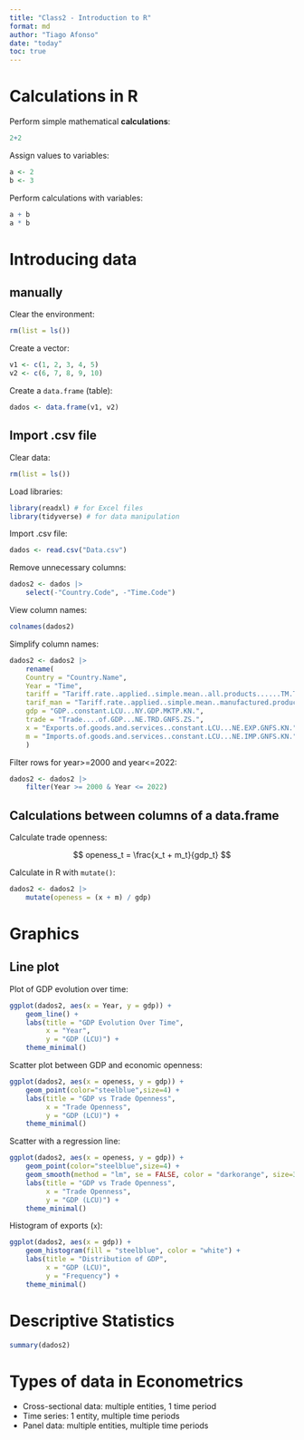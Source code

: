 ```yaml
---
title: "Class2 - Introduction to R"
format: md
author: "Tiago Afonso"
date: "today"
toc: true
---
```


# Calculations in R

Perform simple mathematical **calculations**:


```r
2+2
```

Assign values to variables:

```r
a <- 2
b <- 3
```

Perform calculations with variables:

```r
a + b
a * b
```

# Introducing data

## manually

Clear the environment:

```r
rm(list = ls())
```

Create a vector:

```r
v1 <- c(1, 2, 3, 4, 5)
v2 <- c(6, 7, 8, 9, 10)
```

Create a `data.frame` (table):

```r
dados <- data.frame(v1, v2)
```

## Import .csv file

Clear data:
```r
rm(list = ls())
```

Load libraries:


```r
library(readxl) # for Excel files
library(tidyverse) # for data manipulation
```

Import .csv file:


```r
dados <- read.csv("Data.csv")
```

Remove unnecessary columns:

```r
dados2 <- dados |> 
    select(-"Country.Code", -"Time.Code")
```

View column names:

```r
colnames(dados2)
```

Simplify column names:

```r
dados2 <- dados2 |> 
    rename(
    Country = "Country.Name",
    Year = "Time",
    tariff = "Tariff.rate..applied..simple.mean..all.products......TM.TAX.MRCH.SM.AR.ZS.",
    tarif_man = "Tariff.rate..applied..simple.mean..manufactured.products......TM.TAX.MANF.SM.AR.ZS.",
    gdp = "GDP..constant.LCU...NY.GDP.MKTP.KN.",
    trade = "Trade....of.GDP...NE.TRD.GNFS.ZS.",
    x = "Exports.of.goods.and.services..constant.LCU...NE.EXP.GNFS.KN.",
    m = "Imports.of.goods.and.services..constant.LCU...NE.IMP.GNFS.KN."
    )
```

Filter rows for year>=2000 and year<=2022:

```r
dados2 <- dados2 |> 
    filter(Year >= 2000 & Year <= 2022)
```

## Calculations between columns of a data.frame

Calculate trade openness:

$$
openess_t = \frac{x_t + m_t}{gdp_t}
$$

Calculate in R with `mutate()`:

```r
dados2 <- dados2 |> 
    mutate(openess = (x + m) / gdp)
```


# Graphics

## Line plot

Plot of GDP evolution over time:

```r
ggplot(dados2, aes(x = Year, y = gdp)) +
    geom_line() +
    labs(title = "GDP Evolution Over Time",
         x = "Year",
         y = "GDP (LCU)") +
    theme_minimal()
```

Scatter plot between GDP and economic openness:

```r
ggplot(dados2, aes(x = openess, y = gdp)) +
    geom_point(color="steelblue",size=4) +
    labs(title = "GDP vs Trade Openness",
         x = "Trade Openness",
         y = "GDP (LCU)") +
    theme_minimal()
```

Scatter with a regression line:

```r
ggplot(dados2, aes(x = openess, y = gdp)) +
    geom_point(color="steelblue",size=4) +
    geom_smooth(method = "lm", se = FALSE, color = "darkorange", size=3) +
    labs(title = "GDP vs Trade Openness",
         x = "Trade Openness",
         y = "GDP (LCU)") +
    theme_minimal()
```

Histogram of exports (`x`): 

```r
ggplot(dados2, aes(x = gdp)) +
    geom_histogram(fill = "steelblue", color = "white") +
    labs(title = "Distribution of GDP",
         x = "GDP (LCU)",
         y = "Frequency") +
    theme_minimal()
```


# Descriptive Statistics

```r
summary(dados2)
```

# Types of data in Econometrics

- Cross-sectional data: multiple entities, 1 time period
- Time series: 1 entity, multiple time periods
- Panel data: multiple entities, multiple time periods

